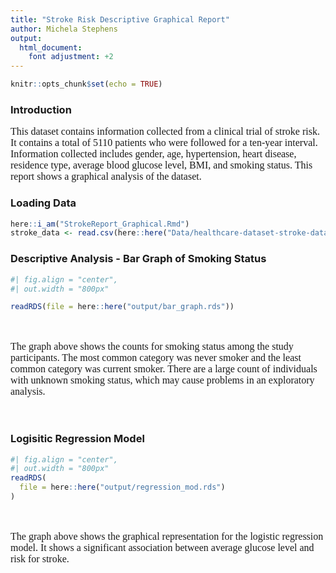 ```yaml
---
title: "Stroke Risk Descriptive Graphical Report"
author: Michela Stephens
output:
  html_document:
    font adjustment: +2
---
```


```r
knitr::opts_chunk$set(echo = TRUE)
```

### Introduction


<p style="font-family: times, serif; font-size:12pt">
This dataset contains information collected from a clinical trial of stroke risk. It contains a total of 5110 patients who were followed for a ten-year interval. Information collected includes gender, age, hypertension, heart disease, residence type, average blood glucose level, BMI, and smoking status. This report shows a graphical analysis of the dataset. 
</p>



### Loading Data

```r
here::i_am("StrokeReport_Graphical.Rmd")
stroke_data <- read.csv(here::here("Data/healthcare-dataset-stroke-data.csv"))
```


### Descriptive Analysis - Bar Graph of Smoking Status

```r
#| fig.align = "center",
#| out.width = "800px"

readRDS(file = here::here("output/bar_graph.rds"))
```

<br>



<p style="font-family: times, serif; font-size:12pt">
The graph above shows the counts for smoking status among the study participants. The most common category was never smoker and the least common category was current smoker. There are a large count of individuals with unknown smoking status, which may cause problems in an exploratory analysis.
</p>


<br>

### Logisitic Regression Model

```r
#| fig.align = "center",
#| out.width = "800px"
readRDS(
  file = here::here("output/regression_mod.rds")
)

```
<br>



<p style="font-family: times, serif; font-size:12pt">
The graph above shows the graphical representation for the logistic regression model. It shows a significant association between average glucose level and risk for stroke. 
</p>


<br>

